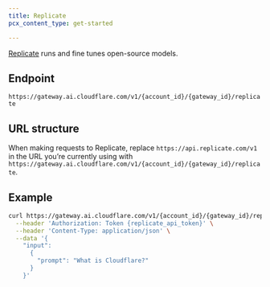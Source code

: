 ```yaml
---
title: Replicate
pcx_content_type: get-started

---
```


[Replicate](https://replicate.com/) runs and fine tunes open-source models.

## Endpoint

`https://gateway.ai.cloudflare.com/v1/{account_id}/{gateway_id}/replicate`

## URL structure

When making requests to Replicate, replace `https://api.replicate.com/v1` in the URL you’re currently using with `https://gateway.ai.cloudflare.com/v1/{account_id}/{gateway_id}/replicate`.

## Example

```bash title="Request"
curl https://gateway.ai.cloudflare.com/v1/{account_id}/{gateway_id}/replicate/predictions \
  --header 'Authorization: Token {replicate_api_token}' \
  --header 'Content-Type: application/json' \
  --data '{
    "input":
      {
        "prompt": "What is Cloudflare?"
      }
    }'
```
